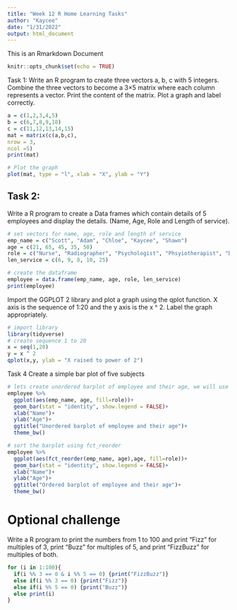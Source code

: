 ```yaml
---
title: "Week 12 R Home Learning Tasks"
author: "Kaycee"
date: "1/31/2022"
output: html_document
---
```

This is an Rmarkdown Document

```r
knitr::opts_chunk$set(echo = TRUE)
```
Task 1:
Write an R program to create three vectors a, b, c with 5
integers. Combine the three vectors to become a 3×5 matrix
where each column represents a vector. Print the content of
the matrix. Plot a graph and label correctly.

```r
a = c(1,2,3,4,5)
b = c(6,7,8,9,10)
c = c(11,12,13,14,15)
mat = matrix(c(a,b,c),
nrow = 3,
ncol =5)
print(mat)

# Plot the graph
plot(mat, type = "l", xlab = "X", ylab = "Y")

```

## Task 2:
Write a R program to create a Data frames which contain
details of 5 employees and display the details. (Name, Age,
Role and Length of service).



```r
# set vectors for name, age, role and length of service
emp_name = c("Scott", "Adam", "Chloe", "Kaycee", "Shawn")
age = c(21, 65, 45, 35, 50)
role = c("Nurse", "Radiographer", "Psychologist", "Phsyiotherapist", "Doctor")
len_service = c(6, 9, 8, 10, 25)

# create the dataframe 
employee = data.frame(emp_name, age, role, len_service)
print(employee)

```

Import the GGPLOT 2 library and plot a graph using the qplot
function. X axis is the sequence of 1:20 and the y axis is the x ^
2. Label the graph appropriately.

```r
# import library 
library(tidyverse)
# create sequence 1 to 20
x = seq(1,20)
y = x ^ 2
qplot(x,y, ylab = "X raised to power of 2")
```

Task 4
Create a simple bar plot of five subjects

```r
# lets create unordered barplot of employee and their age, we will use their role to fill the bar
employee %>% 
  ggplot(aes(emp_name, age, fill=role))+
  geom_bar(stat = "identity", show.legend = FALSE)+
  xlab("Name")+
  ylab("Age")+
  ggtitle("Unordered barplot of employee and their age")+
  theme_bw()
```

```r
# sort the barplot using fct_reorder
employee %>% 
  ggplot(aes(fct_reorder(emp_name, age),age, fill=role))+
  geom_bar(stat = "identity", show.legend = FALSE)+
  xlab("Name")+
  ylab("Age")+
  ggtitle("Ordered barplot of employee and their age")+
  theme_bw()
```

# Optional challenge

Write a R program to print the numbers from 1 to 100
and print "Fizz" for multiples of 3, print "Buzz" for
multiples of 5, and print "FizzBuzz" for multiples of
both.
```r
for (i in 1:100){
  if(i %% 3 == 0 & i %% 5 == 0) {print("FizzBuzz")}
  else if(i %% 3 == 0) {print("Fizz")}
  else if(i %% 5 == 0) {print("Buzz")}
  else print(i)
}
```











